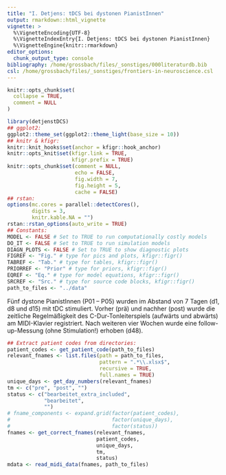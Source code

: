 ```yaml
---
title: "I. Detjens: tDCS bei dystonen PianistInnen"
output: rmarkdown::html_vignette
vignette: >
  %\VignetteEncoding{UTF-8}
  %\VignetteIndexEntry{I. Detjens: tDCS bei dystonen PianistInnen}
  %\VignetteEngine{knitr::rmarkdown}
editor_options: 
  chunk_output_type: console
bibliography: /home/grossbach/files/_sonstiges/000literaturdb.bib
csl: /home/grossbach/files/_sonstiges/frontiers-in-neuroscience.csl
---
```


```r
knitr::opts_chunk$set(
  collapse = TRUE,
  comment = NULL
)
```

```r
library(detjenstDCS)
## ggplot2:
ggplot2::theme_set(ggplot2::theme_light(base_size = 10))
## knitr & kfigr:
knitr::knit_hooks$set(anchor = kfigr::hook_anchor)
knitr::opts_knit$set(kfigr.link = TRUE,
                     kfigr.prefix = TRUE)
knitr::opts_chunk$set(comment = NULL,
                      echo = FALSE,
                      fig.width = 7,
                      fig.height = 5,
                      cache = FALSE)
## rstan:
options(mc.cores = parallel::detectCores(),
        digits = 3,
        knitr.kable.NA = "")
rstan::rstan_options(auto_write = TRUE)
## Constants:
MODEL <- FALSE # Set to TRUE to run computationally costly models
DO_IT <- FALSE # Set to TRUE to run simulation models
DIAGN_PLOTS <- FALSE # Set to TRUE to show diagnostic plots
FIGREF <- "Fig." # type for pics and plots, kfigr::figr()
TABREF <- "Tab." # type for tables, kfigr::figr()
PRIORREF <- "Prior" # type for priors, kfigr::figr()
EQREF <- "Eq." # type for model equations, kfigr::figr()
SRCREF <- "Src." # type for source code blocks, kfigr::figr()
path_to_files <- "../data"
```

Fünf dystone PianistInnen (P01 -- P05) wurden im Abstand von 7 Tagen (d1, d8 und d15) mit tDC stimuliert. Vorher (prä) und nachher (post) wurde die zeitliche Regelmäßigkeit des C-Dur-Tonleiterspiels (aufwärts und abwärts) am MIDI-Klavier registriert. Nach weiteren vier Wochen wurde eine follow-up-Messung (ohne Stimulation!) erhoben (d48).

```r
## Extract patient codes from directories:
patient_codes <- get_patient_code(path_to_files)
relevant_fnames <- list.files(path = path_to_files, 
                              pattern = ".*\\.xlsx$", 
                              recursive = TRUE, 
                              full.names = TRUE)
unique_days <- get_day_numbers(relevant_fnames)
tm <- c("pre", "post", "")
status <- c("bearbeitet_extra_included", 
            "bearbeitet", 
            "")
# fname_components <- expand.grid(factor(patient_codes), 
#                                 factor(unique_days),
#                                 factor(status))
fnames <- get_correct_fnames(relevant_fnames,
                             patient_codes, 
                             unique_days, 
                             tm,
                             status)
mdata <- read_midi_data(fnames, path_to_files)
```


